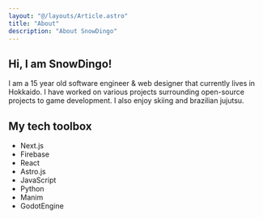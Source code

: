 ```yaml
---
layout: "@/layouts/Article.astro"
title: "About"
description: "About SnowDingo"
---
```


<PageHeadline title={frontmatter.title} />

## Hi, I am SnowDingo!
I am a 15 year old software engineer & web designer that currently lives in Hokkaido.  I have worked on various projects surrounding open-source projects to game development.
I also enjoy skiing and brazilian jujutsu.



## My tech toolbox
* Next.js
* Firebase
* React
* Astro.js
* JavaScript
* Python
* Manim
* GodotEngine
